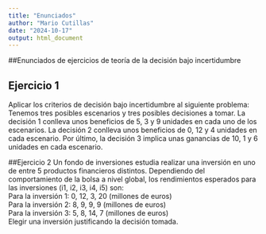 ```yaml
---
title: "Enunciados"
author: "Mario Cutillas"
date: "2024-10-17"
output: html_document
---
```


##Enunciados de ejercicios de teoría de la decisión bajo incertidumbre

## Ejercicio 1
Aplicar los criterios de decisión bajo incertidumbre al siguiente problema:
Tenemos tres posibles escenarios y tres posibles decisiones a tomar. La decisión 1 conlleva unos beneficios de 5, 3 y 9 unidades en cada uno de los escenarios. La decisión 2 conlleva unos beneficios de 0, 12 y 4 unidades en cada escenario. Por último, la decisión 3 implica unas ganancias de 10, 1 y 6 unidades en cada escenario. 



##Ejercicio 2
Un fondo de inversiones estudia realizar una inversión en uno de entre 5 productos financieros distintos. Dependiendo del comportamiento de la bolsa a nivel global, los rendimientos esperados para las inversiones (i1, i2, i3, i4, i5) son:  
Para la inversión 1: 0, 12, 3, 20 (millones de euros)  
Para la inversión 2: 8, 9, 9, 9 (millones de euros)  
Para la inversión 3: 5, 8, 14, 7 (millones de euros)  
Elegir una inversión justificando la decisión tomada.
